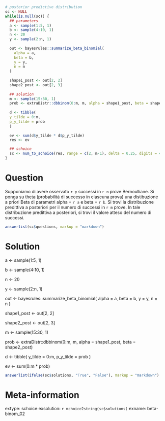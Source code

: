 ```r
# posterior predictive distribution
sc <- NULL
while(is.null(sc)) {
  ## parameters
  a <- sample(1:5, 1)
  b <- sample(4:10, 1)
  n <- 20
  y <- sample(2:n, 1)
  
  out <- bayesrules::summarize_beta_binomial(
    alpha = a, 
    beta = b, 
    y = y, 
    n = n
  )
  
  shape1_post <- out[2, 2]
  shape2_post <- out[2, 3]
  
  ## solution
  m <- sample(15:30, 1)
  prob <- extraDistr::dbbinom(0:m, m, alpha = shape1_post, beta = shape2_post)
  
  d <- tibble(
  y_tilde = 0:m,
  p_y_tilde = prob
  )
  
  ev <- sum(d$y_tilde * d$p_y_tilde)
  res <- ev

  ## schoice
  sc <- num_to_schoice(res, range = c(2, m-1), delta = 0.25, digits = 4)
}
```

Question
========
Supponiamo di avere osservato `r y` successi in `r n` prove Bernoulliane.  Si ponga su theta (probabilità di successo in ciascuna prova) una distibuzione a priori Beta di parametri alpha = `r a` e beta = `r b`. Si trovi la distribuzione predittiva a posteriori per il numero di successi in `r m` prove. In tale distribuzione predittiva a posteriori, si trovi il valore atteso del  numero di successi.

```r
answerlist(sc$questions, markup = "markdown")
```

Solution
========

  a <- sample(1:5, 1)
  
  b <- sample(4:10, 1)
  
  n <- 20
  
  y <- sample(2:n, 1)
  
  out <- bayesrules::summarize_beta_binomial(
    alpha = a, 
    beta = b, 
    y = y, 
    n = n
  )
  
  shape1_post <- out[2, 2]
  
  shape2_post <- out[2, 3]
  
  m <- sample(15:30, 1)
  
  prob <- extraDistr::dbbinom(0:m, m, alpha = shape1_post, beta = shape2_post)
  
  d <- tibble(
  y_tilde = 0:m,
  p_y_tilde = prob
  )
  
  ev <- sum(0:m * prob)

```r
answerlist(ifelse(sc$solutions, "True", "False"), markup = "markdown")
```

Meta-information
================
extype: schoice
exsolution: `r mchoice2string(sc$solutions)`
exname: beta-binom_02
